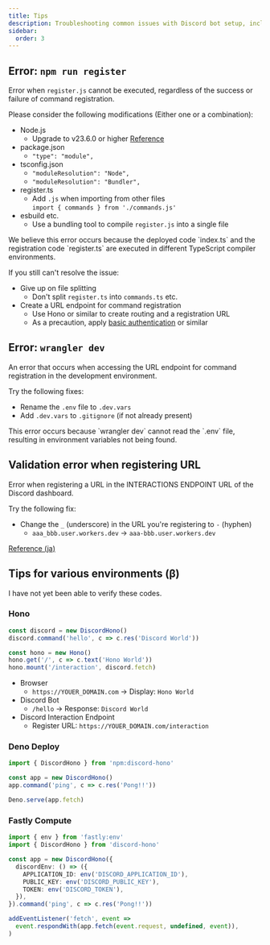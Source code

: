 ```yaml
---
title: Tips
description: Troubleshooting common issues with Discord bot setup, including command registration, environment variables, and deployment across different platforms.
sidebar:
  order: 3
---
```



## Error: `npm run register`

Error when `register.js` cannot be executed, regardless of the success or failure of command registration.

Please consider the following modifications (Either one or a combination):

- Node.js
  - Upgrade to v23.6.0 or higher [Reference](https://nodejs.org/en/blog/release/v23.6.0)
- package.json
  - `"type": "module",`
- tsconfig.json
  - `"moduleResolution": "Node",`
  - `"moduleResolution": "Bundler",`
- register.ts
  - Add `.js` when importing from other files  
    `import { commands } from './commands.js'`
- esbuild etc.
  - Use a bundling tool to compile `register.js` into a single file

<Aside>
  We believe this error occurs because the deployed code `index.ts` and the
  registration code `register.ts` are executed in different TypeScript compiler
  environments.
</Aside>

If you still can't resolve the issue:

- Give up on file splitting
  - Don't split `register.ts` into `commands.ts` etc.
- Create a URL endpoint for command registration
  - Use Hono or similar to create routing and a registration URL
  - As a precaution, apply [basic authentication](https://hono.dev/docs/middleware/builtin/basic-auth) or similar

## Error: `wrangler dev`

An error that occurs when accessing the URL endpoint for command registration in the development environment.

Try the following fixes:

- Rename the `.env` file to `.dev.vars`
- Add `.dev.vars` to `.gitignore` (if not already present)

<Aside>
  This error occurs because `wrangler dev` cannot read the `.env` file,
  resulting in environment variables not being found.
</Aside>

## Validation error when registering URL

Error when registering a URL in the INTERACTIONS ENDPOINT URL of the Discord dashboard.

Try the following fix:

- Change the `_` (underscore) in the URL you're registering to `-` (hyphen)
  - `aaa_bbb.user.workers.dev` -> `aaa-bbb.user.workers.dev`

[Reference (ja)](https://qiita.com/y_q/items/9971183bcdd57535bbb4)

## Tips for various environments (β)

<Aside type="caution">I have not yet been able to verify these codes.</Aside>

### Hono

```ts "hono.mount" "discord.fetch"
const discord = new DiscordHono()
discord.command('hello', c => c.res('Discord World'))

const hono = new Hono()
hono.get('/', c => c.text('Hono World'))
hono.mount('/interaction', discord.fetch)
```

- Browser
  - `https://YOUER_DOMAIN.com` -> Display: `Hono World`
- Discord Bot
  - `/hello` -> Response: `Discord World`
- Discord Interaction Endpoint
  - Register URL: `https://YOUER_DOMAIN.com/interaction`

### Deno Deploy

```ts
import { DiscordHono } from 'npm:discord-hono'

const app = new DiscordHono()
app.command('ping', c => c.res('Pong!!'))

Deno.serve(app.fetch)
```

### Fastly Compute

```ts
import { env } from 'fastly:env'
import { DiscordHono } from 'discord-hono'

const app = new DiscordHono({
  discordEnv: () => ({
    APPLICATION_ID: env('DISCORD_APPLICATION_ID'),
    PUBLIC_KEY: env('DISCORD_PUBLIC_KEY'),
    TOKEN: env('DISCORD_TOKEN'),
  }),
}).command('ping', c => c.res('Pong!!'))

addEventListener('fetch', event =>
  event.respondWith(app.fetch(event.request, undefined, event)),
)
```
